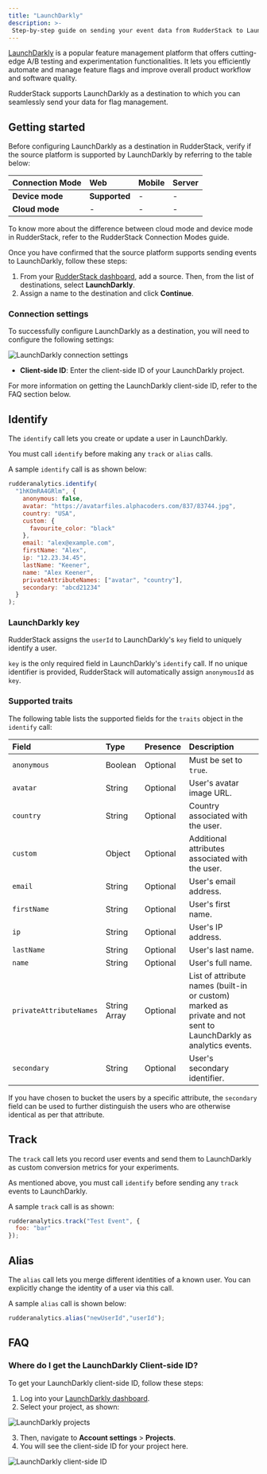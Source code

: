 ```yaml
---
title: "LaunchDarkly"
description: >-
 Step-by-step guide on sending your event data from RudderStack to LaunchDarkly.
---
```


[LaunchDarkly](https://launchdarkly.com/) is a popular feature management platform that offers cutting-edge A/B testing and experimentation functionalities. It lets you efficiently automate and manage feature flags and improve overall product workflow and software quality.

RudderStack supports LaunchDarkly as a destination to which you can seamlessly send your data for flag management.

## Getting started

Before configuring LaunchDarkly as a destination in RudderStack, verify if the source platform is supported by LaunchDarkly by referring to the table below:

| Connection Mode     | Web           | Mobile                 | Server        |
| :------------------ | :------------ | :--------------------- | :-------------|
| **Device mode**     | **Supported**             | -                      | -            |
| **Cloud mode**      | - | -          | - |

<div class="infoBlock">
To know more about the difference between cloud mode and device mode in RudderStack, refer to the <Link to="/destinations/rudderstack-connection-modes/">RudderStack Connection Modes</Link> guide.
</div>

Once you have confirmed that the source platform supports sending events to LaunchDarkly, follow these steps:

1. From your [RudderStack dashboard](https://app.rudderstack.com/), add a source. Then, from the list of destinations, select **LaunchDarkly**.
2. Assign a name to the destination and click **Continue**.

### Connection settings

To successfully configure LaunchDarkly as a destination, you will need to configure the following settings:

<img src="../../assets/event-stream-destinations/launchdarkly-connection-settings.png" alt="LaunchDarkly connection settings" />

* **Client-side ID**: Enter the client-side ID of your LaunchDarkly project.

<div class="infoBlock">
For more information on getting the LaunchDarkly client-side ID, refer to the <Link to="#faq">FAQ</Link> section below.
</div>

## Identify

The <Link to="/event-spec/standard-events/identify/">`identify`</Link> call lets you create or update a user in LaunchDarkly.

<div class="warningBlock">
You must call <code class="inline-code">identify</code> before making any <code class="inline-code">track</code> or <code class="inline-code">alias</code> calls.
</div>

A sample `identify` call is as shown below:

```javascript
rudderanalytics.identify(
  "1hKOmRA4GRlm", {
    anonymous: false,
    avatar: "https://avatarfiles.alphacoders.com/837/83744.jpg",
    country: "USA",
    custom: {
      favourite_color: "black"
    },
    email: "alex@example.com",
    firstName: "Alex",
    ip: "12.23.34.45",
    lastName: "Keener",
    name: "Alex Keener",
    privateAttributeNames: ["avatar", "country"],
    secondary: "abcd21234"
  }
);
```

### LaunchDarkly key

RudderStack assigns the `userId` to LaunchDarkly's `key` field to uniquely identify a user.

<div class="infoBlock">

<code class="inline-code">key</code> is the only required field in LaunchDarkly's <code class="inline-code">identify</code> call. If no unique identifier is provided, RudderStack will automatically assign <code class="inline-code">anonymousId</code> as <code class="inline-code">key</code>.
</div>

### Supported traits

The following table lists the supported fields for the `traits` object in the `identify` call:

| Field | Type | Presence | Description | 
|:------|:-----|:---------|:-------------|
| `anonymous`    | Boolean | Optional | Must be set to `true`.  |
| `avatar` | String | Optional | User's avatar image URL. |
| `country` | String | Optional | Country associated with the user. |
| `custom` | Object | Optional | Additional attributes associated with the user. |
| `email` | String | Optional | User's email address. |
| `firstName` | String | Optional | User's first name. |
| `ip` | String | Optional | User's IP address. |
| `lastName` | String | Optional | User's last name. |
| `name` | String | Optional | User's full name. |
| `privateAttributeNames` | String Array | Optional | List of attribute names (built-in or custom) marked as private and not sent to LaunchDarkly as analytics events. |
| `secondary` | String | Optional | User's secondary identifier. |

<div class="infoBlock">
If you have chosen to bucket the users by a specific attribute, the <code class="inline-code">secondary</code> field can be used to further distinguish the users who are otherwise identical as per that attribute. 
</div>

## Track

The <Link to="/event-spec/standard-events/track/">`track`</Link> call lets you record user events and send them to LaunchDarkly as custom conversion metrics for your experiments.

<div class="warningBlock">
As mentioned above, you must call <code class="inline-code">identify</code> before sending any <code class="inline-code">track</code> events to LaunchDarkly.
</div>

A sample `track` call is as shown:

```javascript
rudderanalytics.track("Test Event", {
  foo: "bar"
});
```

## Alias

The <Link to="/event-spec/standard-events/alias/">`alias`</Link> call lets you merge different identities of a known user. You can explicitly change the identity of a user via this call.

A sample `alias` call is shown below:

```javascript
rudderanalytics.alias("newUserId","userId");
```

## FAQ

### Where do I get the LaunchDarkly Client-side ID?

To get your LaunchDarkly client-side ID, follow these steps:

1. Log into your [LaunchDarkly dashboard](https://app.launchdarkly.com/).
2. Select your project, as shown:

<img src="../../assets/event-stream-destinations/launchdarkly-projects.png" alt="LaunchDarkly projects" />

3. Then, navigate to **Account settings** > **Projects**.
4. You will see the client-side ID for your project here.

<img src="../../assets/event-stream-destinations/launchdarkly-clientsideID.png" alt="LaunchDarkly client-side ID" />



